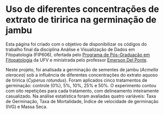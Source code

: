
# Uso de diferentes concentrações de extrato de tiririca na germinação de jambu 

Esta página foi criado com o objetivo de disponibilizar os códigos do trabalho final da disciplina Análise e Visualização de Dados em Fitopatologia (FIP606), ofertada pelo [Programa de Pós-Graduação em Fitopatologia](https://www.dfp.ufv.br/pos/) da UFV e ministrada pelo professor [Emerson Del Ponte](https://emersondelponte.netlify.app/).

Neste projeto, foi analisada a germinação de sementes de jambu (*Acmella oleracea*) sob a influência de diferentes concentrações do extrato aquoso de tiririca (*Cyperus rotundus*). Foram aplicados cinco tratamentos de germinação: controle (0%), 5%, 10%, 25% e 50%. O experimento contou com oito repetições para cada tratamento, com delineamento inteiramente casualizado. 
Na análise estatística foram avaliadas quatro variáveis: Taxa de Germinação, Taxa de Mortalidade, Índice de velocidade de germinação (IVG) e Massa Seca.
